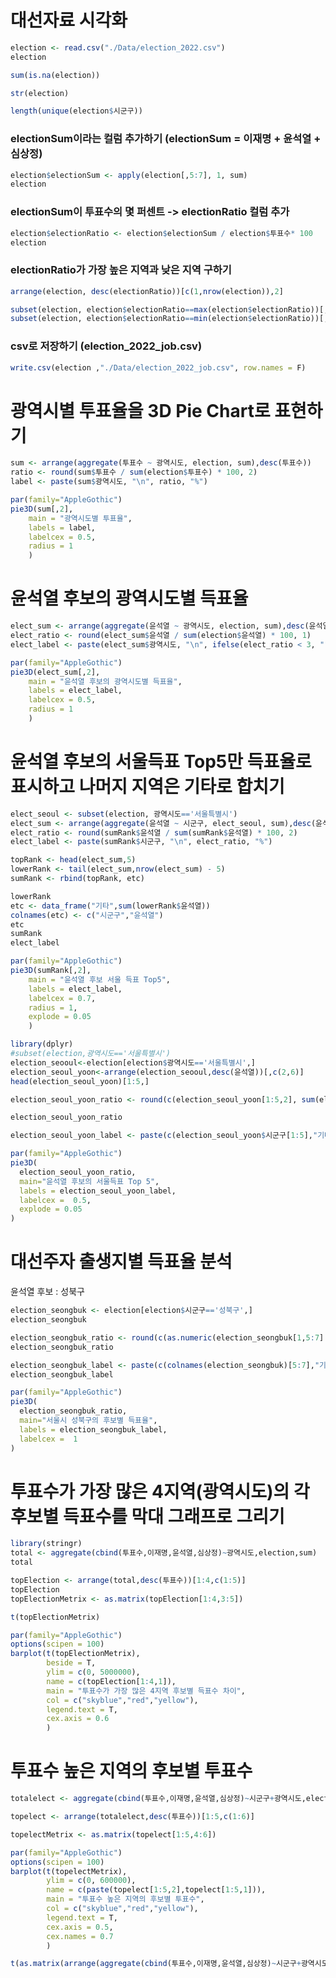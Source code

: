# 대선자료 시각화

```r
election <- read.csv("./Data/election_2022.csv")
election
```

```r
sum(is.na(election))
```

```r
str(election)
```

```r
length(unique(election$시군구))
```

### electionSum이라는 컬럼 추가하기 (electionSum = 이재명 + 윤석열 + 심상정)

```r
election$electionSum <- apply(election[,5:7], 1, sum)
election
```

### electionSum이 투표수의 몇 퍼센트 -\> electionRatio 컬럼 추가

```r
election$electionRatio <- election$electionSum / election$투표수* 100
election
```

### electionRatio가 가장 높은 지역과 낮은 지역 구하기

```r
arrange(election, desc(electionRatio))[c(1,nrow(election)),2]
```

```r
subset(election, election$electionRatio==max(election$electionRatio))[,2]
subset(election, election$electionRatio==min(election$electionRatio))[,2]
```

### csv로 저장하기 (election_2022_job.csv)

```r
write.csv(election ,"./Data/election_2022_job.csv", row.names = F)
```

# 광역시별 투표율을 3D Pie Chart로 표현하기

```r
sum <- arrange(aggregate(투표수 ~ 광역시도, election, sum),desc(투표수))
ratio <- round(sum$투표수 / sum(election$투표수) * 100, 2)
label <- paste(sum$광역시도, "\n", ratio, "%")
```

```r
par(family="AppleGothic")
pie3D(sum[,2],
    main = "광역시도별 투표율",
    labels = label,
    labelcex = 0.5,
    radius = 1
    )
```

# 윤석열 후보의 광역시도별 득표율

```r
elect_sum <- arrange(aggregate(윤석열 ~ 광역시도, election, sum),desc(윤석열))
elect_ratio <- round(elect_sum$윤석열 / sum(election$윤석열) * 100, 1)
elect_label <- paste(elect_sum$광역시도, "\n", ifelse(elect_ratio < 3, "", elect_ratio), ifelse(elect_ratio < 3, "", "%"))
```

```r
par(family="AppleGothic")
pie3D(elect_sum[,2],
    main = "윤석열 후보의 광역시도별 득표율",
    labels = elect_label,
    labelcex = 0.5,
    radius = 1
    )
```

# 윤석열 후보의 서울득표 Top5만 득표율로 표시하고 나머지 지역은 기타로 합치기

```r
elect_seoul <- subset(election, 광역시도=='서울특별시')
elect_sum <- arrange(aggregate(윤석열 ~ 시군구, elect_seoul, sum),desc(윤석열))
elect_ratio <- round(sumRank$윤석열 / sum(sumRank$윤석열) * 100, 2)
elect_label <- paste(sumRank$시군구, "\n", elect_ratio, "%")

topRank <- head(elect_sum,5)
lowerRank <- tail(elect_sum,nrow(elect_sum) - 5)
sumRank <- rbind(topRank, etc)

```

```r
lowerRank
etc <- data_frame("기타",sum(lowerRank$윤석열))
colnames(etc) <- c("시군구","윤석열")
etc
sumRank
elect_label
```

```r
par(family="AppleGothic")
pie3D(sumRank[,2],
    main = "윤석열 후보 서울 득표 Top5",
    labels = elect_label,
    labelcex = 0.7,
    radius = 1,
    explode = 0.05
    )
```

```r
library(dplyr)
#subset(election,광역시도=='서울특별시')
election_seooul<-election[election$광역시도=='서울특별시',]
election_seoul_yoon<-arrange(election_seooul,desc(윤석열))[,c(2,6)]
head(election_seoul_yoon)[1:5,]
```

```r
election_seoul_yoon_ratio <- round(c(election_seoul_yoon[1:5,2], sum(election_seoul_yoon[-c(1:5),2])) / sum(election_seoul_yoon$윤석열) * 100, 2)

election_seoul_yoon_ratio
```

```r
election_seoul_yoon_label <- paste(c(election_seoul_yoon$시군구[1:5],"기타"), "\n", election_seoul_yoon_ratio, "%")
```

```r
par(family="AppleGothic")
pie3D(
  election_seoul_yoon_ratio,
  main="윤석열 후보의 서울득표 Top 5",
  labels = election_seoul_yoon_label,
  labelcex =  0.5,
  explode = 0.05
)
```

# 대선주자 출생지별 득표율 분석

윤석열 후보 : 성북구

```r
election_seongbuk <- election[election$시군구=='성북구',]
election_seongbuk

election_seongbuk_ratio <- round(c(as.numeric(election_seongbuk[1,5:7] / election_seongbuk$투표수 * 100), (election_seongbuk$투표수 - sum(election_seongbuk[1,5:7])) / election_seongbuk$투표수 * 100), 2)
election_seongbuk_ratio
```

```r
election_seongbuk_label <- paste(c(colnames(election_seongbuk)[5:7],"기타"), "\n", election_seongbuk_ratio, "%")
election_seongbuk_label
```

```r
par(family="AppleGothic")
pie3D(
  election_seongbuk_ratio,
  main="서울시 성북구의 후보별 득표율",
  labels = election_seongbuk_label,
  labelcex =  1
)
```

# 투표수가 가장 많은 4지역(광역시도)의 각 후보별 득표수를 막대 그래프로 그리기

```r
library(stringr)
total <- aggregate(cbind(투표수,이재명,윤석열,심상정)~광역시도,election,sum)
total

topElection <- arrange(total,desc(투표수))[1:4,c(1:5)]
topElection
topElectionMetrix <- as.matrix(topElection[1:4,3:5])

t(topElectionMetrix)
```

```r
par(family="AppleGothic")
options(scipen = 100)
barplot(t(topElectionMetrix),
        beside = T,
        ylim = c(0, 5000000),
        name = c(topElection[1:4,1]),
        main = "투표수가 가장 많은 4지역 후보별 득표수 차이",
        col = c("skyblue","red","yellow"),
        legend.text = T,
        cex.axis = 0.6
        )
```

# 투표수 높은 지역의 후보별 투표수

```r
totalelect <- aggregate(cbind(투표수,이재명,윤석열,심상정)~시군구+광역시도,election,sum)

topelect <- arrange(totalelect,desc(투표수))[1:5,c(1:6)]

topelectMetrix <- as.matrix(topelect[1:5,4:6])
```

```r
par(family="AppleGothic")
options(scipen = 100)
barplot(t(topelectMetrix),
        ylim = c(0, 600000),
        name = c(paste(topelect[1:5,2],topelect[1:5,1])),
        main = "투표수 높은 지역의 후보별 투표수",
        col = c("skyblue","red","yellow"),
        legend.text = T,
        cex.axis = 0.5,
        cex.names = 0.7
        )
```

```r
t(as.matrix(arrange(aggregate(cbind(투표수,이재명,윤석열,심상정)~시군구+광역시도,election,sum),desc(투표수))[1:5,c(1:6)]))
```
